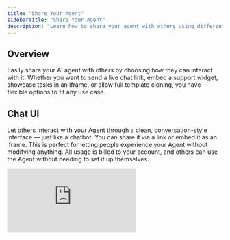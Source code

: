 ```yaml
---
title: "Share Your Agent"
sidebarTitle: "Share Your Agent"
description: "Learn how to share your agent with others using different UI options"
---
```


## Overview

Easily share your AI agent with others by choosing how they can interact with it. Whether you want to send a live chat link, embed a support widget, showcase tasks in an iframe, or allow full template cloning, you have flexible options to fit any use case.

## Chat UI

Let others interact with your Agent through a clean, conversation-style interface — just like a chatbot. You can share it via a link or embed it as an iframe. This is perfect for letting people experience your Agent without modifying anything. All usage is billed to your account, and others can use the Agent without needing to set it up themselves.

<div style={{ width:"100%",position:"relative","padding-top":"56.75%" }}>
<iframe src="https://app.supademo.com/embed/cma28o7c025yi13m0vky5wvrg?embed_v=2" frameBorder="0" title="Relevanceai Demo" allow="clipboard-write" webkitallowfullscreen="true" mozallowfullscreen="true" allowfullscreen style={{ position:"absolute",top:0,left:0,width:"100%",height:"100%",border:"3px solid #5E43CE",borderRadius:"10px" }} />

</div>

#### Developer Notes

<Note>
  The `iframe` inherits `100%` of its parent container by default. Configure your container’s dimensions carefully to ensure the iframe displays correctly within your page layout without causing layout issues.
</Note>

## Chat Widget

Turn your Agent into a pop-up chat interface you can embed on any website with a simple script tag. It behaves like a support chat window and is ideal for customer-facing use cases like answering questions, handling requests, or collecting feedback directly on your site.

<div style={{ width:"100%",position:"relative","padding-top":"56.75%" }}>
<iframe src="https://app.supademo.com/embed/cma29ej0x26k313m03yp169lg?embed_v=2" frameBorder="0" title="Relevanceai Demo" allow="clipboard-write" webkitallowfullscreen="true" mozallowfullscreen="true" allowfullscreen style={{ position:"absolute",top:0,left:0,width:"100%",height:"100%",border:"3px solid #5E43CE",borderRadius:"10px" }} />

</div>

#### Developer Notes

<Note>
  Target the `.relevanceai-chat-bubble-app` class to style the chat bubble. Adjust its `z-index` property to position the bubble above or below other UI elements such as cookie popups and toast messages.
</Note>

| URL parameter              | Type      | Values                                                                                                                                                                                                   | Description                                         | Examples                                               |
| -------------------------- | --------- | -------------------------------------------------------------------------------------------------------------------------------------------------------------------------------------------------------- | :-------------------------------------------------- | ------------------------------------------------------ |
| `primary_color`            | `string`  |                                                                                                                                                                                                          | A valid CSS color for your form.                    | `#685fff`                                              |
| `bubble_style`             | `enum`    | `agent, icon`                                                                                                                                                                                            | Use an agents avatar or the `bubble_icon`.          | `agent`                                                |
| `bubble_icon`              | `enum`    | `pd/ai-agent, notebook/deploy, pencil, star, sparkle, sparkles, pd/lightning-filled, pd/chat, pd/send-diagonal, stack, duration, pd/check, pd/play, arrow-r, pd/search, share, plus, pd/question-filled` | The icon to use if `bubble_style` is set to `icon`. |                                                        |
| `input_placeholder_text`   | `string`  |                                                                                                                                                                                                          | Set the message input placeholder text.             | `Type your question here…`                             |
| `hide_file_uploads`        | `boolean` |                                                                                                                                                                                                          | Toggle file uploads.                                | `true`                                                 |
| `hide_conversation_list`   | `boolean` |                                                                                                                                                                                                          | Toggle tool steps.                                  | `true`                                                 |
| `hide_tool_steps`          | `boolean` |                                                                                                                                                                                                          | Toggle multiple conversations.                      | `true`                                                 |
| `starting_message_prompts` | `string`  |                                                                                                                                                                                                          | Add starting prompts.                               | `["I need help with my billing", "Write me an email"]` |
| `hide_logo`                | `boolean` |                                                                                                                                                                                                          | Toggle Relevance AI branding.                       | `false`                                                |
| `hide_description`         | `boolean` |                                                                                                                                                                                                          | Toggle agent description.                           | `true`                                                 |

## Task UI

This gives users access to a task-focused version of your Agent via an iframe. Users can view past task runs, pick from existing tasks, and even interact with outputs — all within a self-contained UI. It’s great for operational dashboards, workflow demos, or giving others visibility into what your Agent is doing.

<div style={{ width:"100%",position:"relative","padding-top":"56.75%" }}>
<iframe src="https://app.supademo.com/embed/cma29kkqd26vk13m0oed5ldml?embed_v=2" frameBorder="0" title="Relevanceai Demo" allow="clipboard-write" webkitallowfullscreen="true" mozallowfullscreen="true" allowfullscreen style={{ position:"absolute",top:0,left:0,width:"100%",height:"100%",border:"3px solid #5E43CE",borderRadius:"10px" }} />

</div>

## Clonable Template

Let others clone your Agent - complete with its instructions and setup - into their own workspace. This makes it easy to share best practices, pre-built use cases, or workflows without needing to rebuild from scratch. Cloned agents use the recipient’s credits, not yours, making this perfect for scalable distribution.

<div style={{ width:"100%",position:"relative","padding-top":"56.75%" }}>
<iframe src="https://app.supademo.com/embed/cma29kkqd26vk13m0oed5ldml?embed_v=2" frameBorder="0" title="Relevanceai Demo" allow="clipboard-write" webkitallowfullscreen="true" mozallowfullscreen="true" allowfullscreen style={{ position:"absolute",top:0,left:0,width:"100%",height:"100%",border:"3px solid #5E43CE",borderRadius:"10px" }} />

</div>